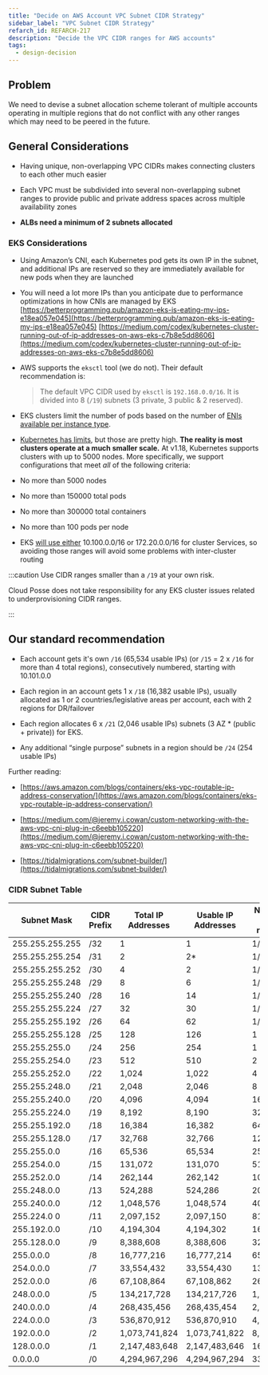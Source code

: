 ```yaml
---
title: "Decide on AWS Account VPC Subnet CIDR Strategy"
sidebar_label: "VPC Subnet CIDR Strategy"
refarch_id: REFARCH-217
description: "Decide the VPC CIDR ranges for AWS accounts"
tags:
  - design-decision
---
```



## Problem

We need to devise a subnet allocation scheme tolerant of multiple accounts operating in multiple regions that do not
conflict with any other ranges which may need to be peered in the future.

## General Considerations

- Having unique, non-overlapping VPC CIDRs makes connecting clusters to each other much easier

- Each VPC must be subdivided into several non-overlapping subnet ranges to provide public and private address spaces
  across multiple availability zones

- **ALBs need a minimum of 2 subnets allocated**

### EKS Considerations

- Using Amazon’s CNI, each Kubernetes pod gets its own IP in the subnet, and additional IPs are reserved so they are
  immediately available for new pods when they are launched

- You will need a lot more IPs than you anticipate due to performance optimizations in how CNIs are managed by EKS
  [https://betterprogramming.pub/amazon-eks-is-eating-my-ips-e18ea057e045](https://betterprogramming.pub/amazon-eks-is-eating-my-ips-e18ea057e045)
  [https://medium.com/codex/kubernetes-cluster-running-out-of-ip-addresses-on-aws-eks-c7b8e5dd8606](https://medium.com/codex/kubernetes-cluster-running-out-of-ip-addresses-on-aws-eks-c7b8e5dd8606)

- AWS supports the `eksctl` tool (we do not). Their default recommendation is:

  > The default VPC CIDR used by `eksctl` is `192.168.0.0/16`. It is divided into 8 (`/19`) subnets (3 private, 3 public
  > & 2 reserved).

- EKS clusters limit the number of pods based on the number of
  [ENIs available per instance type](https://docs.aws.amazon.com/AWSEC2/latest/UserGuide/using-eni.html#AvailableIpPerENI).

- [Kubernetes has limits](https://kubernetes.io/docs/setup/best-practices/cluster-large/), but those are pretty high.
  **The reality is most clusters operate at a much smaller scale.** At v1.18, Kubernetes supports clusters with up to
  5000 nodes. More specifically, we support configurations that meet _all_ of the following criteria:

- No more than 5000 nodes

- No more than 150000 total pods

- No more than 300000 total containers

- No more than 100 pods per node

- EKS [will use either](https://github.com/aws/containers-roadmap/issues/216#issue-423314258) 10.100.0.0/16 or
  172.20.0.0/16 for cluster Services, so avoiding those ranges will avoid some problems with inter-cluster routing

:::caution Use CIDR ranges smaller than a `/19` at your own risk.

Cloud Posse does not take responsibility for any EKS cluster issues related to underprovisioning CIDR ranges.

:::

## Our standard recommendation

- Each account gets it's own `/16` (65,534 usable IPs) (or `/15` = 2 x `/16` for more than 4 total regions),
  consecutively numbered, starting with 10.101.0.0

- Each region in an account gets 1 x `/18` (16,382 usable IPs), usually allocated as 1 or 2 countries/legislative areas
  per account, each with 2 regions for DR/failover

- Each region allocates 6 x `/21` (2,046 usable IPs) subnets (3 AZ \* (public + private)) for EKS.

- Any additional “single purpose” subnets in a region should be `/24` (254 usable IPs)

Further reading:

- [https://aws.amazon.com/blogs/containers/eks-vpc-routable-ip-address-conservation/](https://aws.amazon.com/blogs/containers/eks-vpc-routable-ip-address-conservation/)

- [https://medium.com/@jeremy.i.cowan/custom-networking-with-the-aws-vpc-cni-plug-in-c6eebb105220](https://medium.com/@jeremy.i.cowan/custom-networking-with-the-aws-vpc-cni-plug-in-c6eebb105220)

- [https://tidalmigrations.com/subnet-builder/](https://tidalmigrations.com/subnet-builder/)

### CIDR Subnet Table

| **Subnet Mask** | **CIDR Prefix** | **Total IP Addresses** | **Usable IP Addresses** | **Number of /24 networks** |
| --------------- | --------------- | ---------------------- | ----------------------- | -------------------------- |
| 255.255.255.255 | /32             | 1                      | 1                       | 1/256th                    |
| 255.255.255.254 | /31             | 2                      | 2\*                     | 1/128th                    |
| 255.255.255.252 | /30             | 4                      | 2                       | 1/64th                     |
| 255.255.255.248 | /29             | 8                      | 6                       | 1/32nd                     |
| 255.255.255.240 | /28             | 16                     | 14                      | 1/16th                     |
| 255.255.255.224 | /27             | 32                     | 30                      | 1/8th                      |
| 255.255.255.192 | /26             | 64                     | 62                      | 1/4th                      |
| 255.255.255.128 | /25             | 128                    | 126                     | 1 half                     |
| 255.255.255.0   | /24             | 256                    | 254                     | 1                          |
| 255.255.254.0   | /23             | 512                    | 510                     | 2                          |
| 255.255.252.0   | /22             | 1,024                  | 1,022                   | 4                          |
| 255.255.248.0   | /21             | 2,048                  | 2,046                   | 8                          |
| 255.255.240.0   | /20             | 4,096                  | 4,094                   | 16                         |
| 255.255.224.0   | /19             | 8,192                  | 8,190                   | 32                         |
| 255.255.192.0   | /18             | 16,384                 | 16,382                  | 64                         |
| 255.255.128.0   | /17             | 32,768                 | 32,766                  | 128                        |
| 255.255.0.0     | /16             | 65,536                 | 65,534                  | 256                        |
| 255.254.0.0     | /15             | 131,072                | 131,070                 | 512                        |
| 255.252.0.0     | /14             | 262,144                | 262,142                 | 1024                       |
| 255.248.0.0     | /13             | 524,288                | 524,286                 | 2048                       |
| 255.240.0.0     | /12             | 1,048,576              | 1,048,574               | 4096                       |
| 255.224.0 0     | /11             | 2,097,152              | 2,097,150               | 8192                       |
| 255.192.0.0     | /10             | 4,194,304              | 4,194,302               | 16,384                     |
| 255.128.0.0     | /9              | 8,388,608              | 8,388,606               | 32,768                     |
| 255.0.0.0       | /8              | 16,777,216             | 16,777,214              | 65,536                     |
| 254.0.0.0       | /7              | 33,554,432             | 33,554,430              | 131,072                    |
| 252.0.0.0       | /6              | 67,108,864             | 67,108,862              | 262,144                    |
| 248.0.0.0       | /5              | 134,217,728            | 134,217,726             | 1,048,576                  |
| 240.0.0.0       | /4              | 268,435,456            | 268,435,454             | 2,097,152                  |
| 224.0.0.0       | /3              | 536,870,912            | 536,870,910             | 4,194,304                  |
| 192.0.0.0       | /2              | 1,073,741,824          | 1,073,741,822           | 8,388,608                  |
| 128.0.0.0       | /1              | 2,147,483,648          | 2,147,483,646           | 16,777,216                 |
| 0.0.0.0         | /0              | 4,294,967,296          | 4,294,967,294           | 33,554,432                 |
